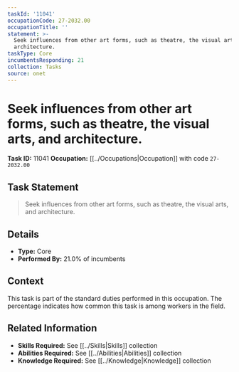 ```yaml
---
taskId: '11041'
occupationCode: 27-2032.00
occupationTitle: ''
statement: >-
  Seek influences from other art forms, such as theatre, the visual arts, and
  architecture.
taskType: Core
incumbentsResponding: 21
collection: Tasks
source: onet
---
```

# Seek influences from other art forms, such as theatre, the visual arts, and architecture.

**Task ID:** 11041
**Occupation:** [[../Occupations|Occupation]] with code `27-2032.00`

## Task Statement

> Seek influences from other art forms, such as theatre, the visual arts, and architecture.

## Details

- **Type:** Core
- **Performed By:** 21.0% of incumbents

## Context

This task is part of the standard duties performed in this occupation. The percentage indicates how common this task is among workers in the field.

## Related Information

- **Skills Required:** See [[../Skills|Skills]] collection
- **Abilities Required:** See [[../Abilities|Abilities]] collection
- **Knowledge Required:** See [[../Knowledge|Knowledge]] collection

